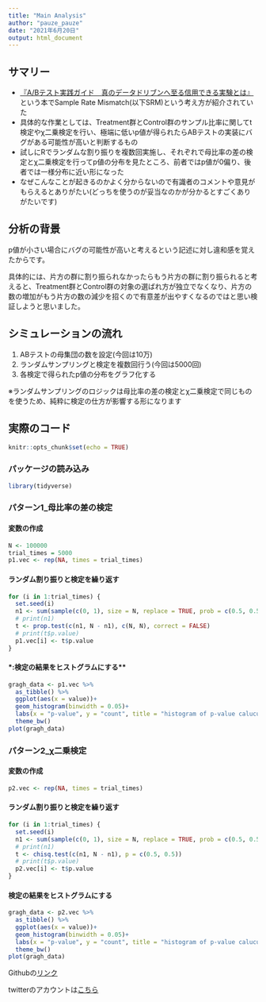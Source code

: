 ```yaml
---
title: "Main Analysis"
author: "pauze_pauze"
date: "2021年6月20日"
output: html_document
---
```

## **サマリー**
- [『A/Bテスト実践ガイド　真のデータドリブンへ至る信用できる実験とは』](https://www.amazon.co.jp/dp/4048930796/)という本でSample Rate Mismatch(以下SRM)という考え方が紹介されていた
- 具体的な作業としては、Treatment群とControl群のサンプル比率に関してt検定やχ二乗検定を行い、極端に低いp値が得られたらABテストの実装にバグがある可能性が高いと判断するもの
- 試しにRでランダムな割り振りを複数回実施し、それぞれで母比率の差の検定とχ二乗検定を行ってp値の分布を見たところ、前者ではp値が0偏り、後者では一様分布に近い形になった
- なぜこんなことが起きるのかよく分からないので有識者のコメントや意見がもらえるとありがたい(どっちを使うのが妥当なのかが分かるとすごくありがたいです)

## **分析の背景**
p値が小さい場合にバグの可能性が高いと考えるという記述に対し違和感を覚えたからです。

具体的には、片方の群に割り振られなかったらもう片方の群に割り振られると考えると、Treatment群とControl群の対象の選ばれ方が独立でなくなり、片方の数の増加がもう片方の数の減少を招くので有意差が出やすくなるのではと思い検証しようと思いました。

## **シミュレーションの流れ**
1. ABテストの母集団の数を設定(今回は10万)
2. ランダムサンプリングと検定を複数回行う(今回は5000回)
3. 各検定で得られたp値の分布をグラフ化する

※ランダムサンプリングのロジックは母比率の差の検定とχ二乗検定で同じものを使うため、純粋に検定の仕方が影響する形になります

## **実際のコード**

```r
knitr::opts_chunk$set(echo = TRUE)
```

### **パッケージの読み込み**
```r
library(tidyverse)
```

### **パターン1_母比率の差の検定**
#### **変数の作成**
```r
N <- 100000
trial_times = 5000
p1.vec <- rep(NA, times = trial_times)
```

#### **ランダム割り振りと検定を繰り返す**
```r
for (i in 1:trial_times) {
  set.seed(i)
  n1 <- sum(sample(c(0, 1), size = N, replace = TRUE, prob = c(0.5, 0.5)))
  # print(n1)
  t <- prop.test(c(n1, N - n1), c(N, N), correct = FALSE)
  # print(t$p.value)
  p1.vec[i] <- t$p.value
}
```


#### *:検定の結果をヒストグラムにする**
```r
gragh_data <- p1.vec %>%
  as_tibble() %>%
  ggplot(aes(x = value))+
  geom_histogram(binwidth = 0.05)+
  labs(x = "p-value", y = "count", title = "histogram of p-value caluculated by prop test")+
  theme_bw()
plot(gragh_data)
```


### **パターン2_χ二乗検定**
#### **変数の作成**
```r
p2.vec <- rep(NA, times = trial_times)
```

#### **ランダム割り振りと検定を繰り返す**
```r
for (i in 1:trial_times) {
  set.seed(i)
  n1 <- sum(sample(c(0, 1), size = N, replace = TRUE, prob = c(0.5, 0.5)))
  # print(n1)
  t <- chisq.test(c(n1, N - n1), p = c(0.5, 0.5))
  # print(t$p.value)
  p2.vec[i] <- t$p.value
}
```


#### **検定の結果をヒストグラムにする**
```r
gragh_data <- p2.vec %>%
  as_tibble() %>%
  ggplot(aes(x = value))+
  geom_histogram(binwidth = 0.05)+
  labs(x = "p-value", y = "count", title = "histogram of p-value caluculated by chi-square test")+
  theme_bw()
plot(gragh_data)
```


Githubの[リンク](https://github.com/pauze-pauze/trustworthy_online_controlled_experiments_a_practical_guide_to_a-b_testing_SRM)

twitterのアカウントは[こちら](https://twitter.com/pauze_pauze)